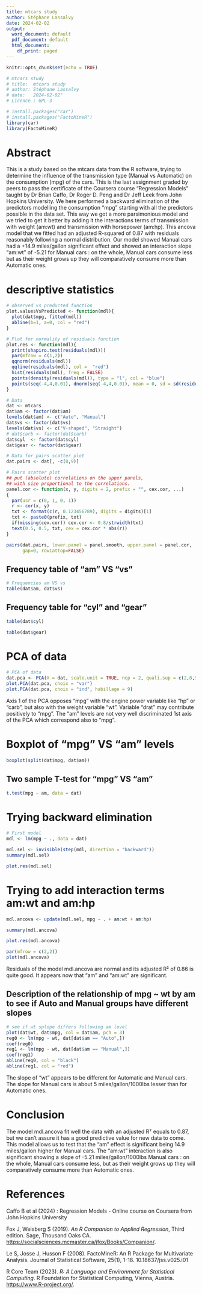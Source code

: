 ---
title: mtcars study
author: Stéphane Lassalvy
date: 2024-02-02
output:
  word_document: default
  pdf_document: default
  html_document:
    df_print: paged
---

```{r setup, include=FALSE}
knitr::opts_chunk$set(echo = TRUE)
```

```{r}
# mtcars study
# title:  mtcars study
# author: Stéphane Lassalvy
# date:   2024-02-02"
# Licence : GPL-3

# install.packages("car")
# install.packages("FactoMineR")
library(car)
library(FactoMineR)
```

# Abstract

This is a study based on the mtcars data from the R software, trying to determine the influence of the transmission type (Manual vs Automatic) on the consumption (mpg) of the cars. This is the last assignment graded by peers to pass the certificate of the Coursera course "Regression Models" taught by Dr Brian Caffo, Dr Roger D. Peng and Dr Jeff Leek from John Hopkins University. We here performed a backward elimination of the predictors modelling the consumption “mpg” starting with all the predictors possible in the data set. This way we got a more parsimonious model and we tried to get it better by adding it the interactions terms of transmission with weight (am:wt) and transmission with horsepower (am:hp). This ancova model that we fitted had an adjusted R-squared of 0.87 with residuals reasonably following a normal distribution. Our model showed Manual cars had a +14.9 miles/gallon significant effect and showed an interaction slope “am:wt” of -5.21 for Manual cars : on the whole, Manual cars consume less but as their weight grows up they will comparatively consume more than Automatic ones.

# descriptive statistics
```{r, echo=FALSE}
# observed vs preducted function
plot.valuesVsPredicted <- function(mdl){
  plot(dat$mpg, fitted(mdl))
  abline(b=1, a=0, col = "red")
}
```


```{r, echo=FALSE}
# Plot for normality of residuals function
plot.res <- function(mdl){
  print(shapiro.test(residuals(mdl)))
  par(mfrow = c(1,2))
  qqnorm(residuals(mdl))
  qqline(residuals(mdl), col =  "red")
  hist(residuals(mdl), freq = FALSE)
  points(density(residuals(mdl)), type = "l", col = "blue")
  points(seq(-4,4,0.01), dnorm(seq(-4,4,0.01), mean = 0, sd = sd(residuals(mdl))), type = "l", col = "darkgreen")
}
```

```{r, echo=FALSE}
# Data
dat <- mtcars
dat$am <- factor(dat$am)
levels(dat$am) <- c("Auto", "Manual")
dat$vs <- factor(dat$vs)
levels(dat$vs) <- c("V-shaped", "Straight")
# dat$carb <- factor(dat$carb)
dat$cyl  <- factor(dat$cyl)
dat$gear <- factor(dat$gear)
```

```{r, echo=FALSE}
# Data for pairs scatter plot
dat.pairs <- dat[, -c(8,9)]
```

```{r, echo=FALSE}
# Pairs scatter plot
## put (absolute) correlations on the upper panels,
## with size proportional to the correlations.
panel.cor <- function(x, y, digits = 2, prefix = "", cex.cor, ...)
{
  par(usr = c(0, 1, 0, 1))
  r <- cor(x, y)
  txt <- format(c(r, 0.123456789), digits = digits)[1]
  txt <- paste0(prefix, txt)
  if(missing(cex.cor)) cex.cor <- 0.8/strwidth(txt)
  text(0.5, 0.5, txt, cex = cex.cor * abs(r))
}

pairs(dat.pairs, lower.panel = panel.smooth, upper.panel = panel.cor,
      gap=0, row1attop=FALSE)

```

## Frequency table of "am" VS "vs"

```{r}
# Frequencies am VS vs 
table(dat$am, dat$vs)
```

## Frequency table for "cyl" and "gear"
```{r}
table(dat$cyl)
```

```{r}
table(dat$gear)
```

# PCA of data

```{r, echo=FALSE}
# PCA of data
dat.pca <- PCA(X = dat, scale.unit = TRUE, ncp = 2, quali.sup = c(2,8,9,10), axes = c(1,2), graph = FALSE)
plot.PCA(dat.pca, choix = "var")
plot.PCA(dat.pca, choix = "ind", habillage = 9)
```

Axis 1 of the PCA opposes "mpg" with the engine power variable like "hp" or "carb", but also with the weight variable "wt". Variable "drat" may contribute positively to "mpg". The "am" levels are  not very well discriminated 1st axis of the PCA which correspond also to "mpg".

# Boxplot of "mpg" VS "am" levels
```{r, echo=FALSE}
boxplot(split(dat$mpg, dat$am))
```

## Two sample T-test for "mpg" VS "am"
```{r, echo=FALSE}
t.test(mpg ~ am, data = dat)
```


# Trying backward elimination
```{r}
# First model
mdl <- lm(mpg ~ ., data = dat)

mdl.sel <- invisible(step(mdl, direction = "backward"))
summary(mdl.sel)

plot.res(mdl.sel)
```

# Trying to add interaction terms am:wt and am:hp
```{r}
mdl.ancova <- update(mdl.sel, mpg ~ . + am:wt + am:hp)

summary(mdl.ancova)

plot.res(mdl.ancova)

par(mfrow = c(2,2))
plot(mdl.ancova)
```

Residuals of the model mdl.ancova are normal and its adjusted R² of 0.86 is quite good. It appears now that "am" and "am:wt" are significant.

## Description of the relationship of mpg ~ wt by am to see if Auto and Manual groups have different slopes
```{r}
# see if wt splope differs following am level
plot(dat$wt, dat$mpg, col = dat$am, pch = 3)
reg0 <- lm(mpg ~ wt, dat[dat$am == "Auto",])
coef(reg0)
reg1 <- lm(mpg ~ wt, dat[dat$am == "Manual",])
coef(reg1)
abline(reg0, col = "black")
abline(reg1, col = "red")
```
The slope of "wt" appears to be different for Automatic and Manual cars. The slope for Manual cars is about 5 miles/gallon/1000lbs lesser than for Automatic ones.

<!-- ## Description of the relationship of mpg ~ hp by am to see if Auto and Manual groups have different slopes -->
<!-- ```{r} -->
<!-- # see if hp splope differs following am level -->
<!-- plot(dat$hp, dat$mpg, col = dat$am, pch = 3) -->
<!-- reg0 <- lm(mpg ~ hp, dat[dat$am == "Auto",]) -->
<!-- coef(reg0) -->
<!-- reg1 <- lm(mpg ~ hp, dat[dat$am == "Manual",]) -->
<!-- coef(reg1) -->
<!-- abline(reg0, col = "black") -->
<!-- abline(reg1, col = "red") -->
<!-- ``` -->


# Conclusion

The model mdl.ancova fit well the data with an adjusted R² equals to 0.87, but we can’t assure it has a good predictive value for new data to come. This model allows us to test that the “am” effect is significant being 14.9 miles/gallon higher for Manual cars. The “am:wt” interaction is also significant showing a slope of -5.21 miles/gallon/1000lbs Manual cars : on the whole, Manual cars consume less, but as their weight grows up they will comparatively consume more than Automatic ones.

# References

  Caffo B et al (2024) : Regression Models - Online course on Coursera from John Hopkins              University

  Fox J, Weisberg S (2019). _An R Companion to Applied Regression_, Third edition. Sage,
  Thousand Oaks CA. <https://socialsciences.mcmaster.ca/jfox/Books/Companion/>.
  
  Le S, Josse J, Husson F (2008). FactoMineR: An R Package for Multivariate Analysis. Journal of      Statistical Software, 25(1), 1-18. 10.18637/jss.v025.i01
  
  R Core Team (2023). _R: A Language and Environment for Statistical Computing_. R Foundation for     Statistical Computing, Vienna, Austria. <https://www.R-project.org/>.
  
